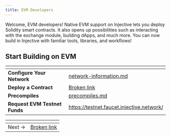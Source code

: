 ```yaml
---
title: EVM Developers
---
```


Welcome, EVM developers! Native EVM support on Injective lets you deploy Solidity smart contracts. It also opens up possibilities such as interacting with the exchange module, building dApps, and much more. You can now build in Injective with familiar tools, libraries, and workflows!

## Start Building on EVM

<table data-card-size="large" data-view="cards"><thead><tr><th></th><th data-hidden data-card-target data-type="content-ref"></th></tr></thead><tbody><tr><td><strong>Configure Your Network</strong></td><td><a href="network-information.md">network-information.md</a></td></tr><tr><td><strong>Deploy a Contract</strong></td><td><a href="broken-reference">Broken link</a></td></tr><tr><td><strong>Precompiles</strong></td><td><a href="precompiles.md">precompiles.md</a></td></tr><tr><td><strong>Request EVM Testnet Funds</strong></td><td><a href="https://testnet.faucet.injective.network/">https://testnet.faucet.injective.network/</a></td></tr></tbody></table>

<table data-card-size="large" data-view="cards" data-full-width="false"><thead><tr><th></th><th data-card-target data-type="content-ref"></th></tr></thead><tbody><tr><td>Next →</td><td><a href="broken-reference">Broken link</a></td></tr></tbody></table>
